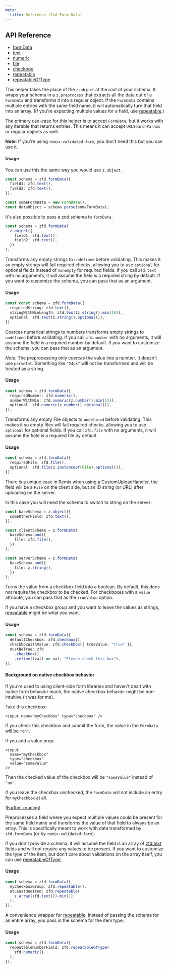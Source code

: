 ```yaml
---
meta:
  title: Reference (Zod Form Data)
---
```



## API Reference

- [formData](#formData)
- [text](#text)
- [numeric](#numeric)
- [file](#file)
- [checkbox](#checkbox)
- [repeatable](#repeatable)
- [repeatableOfType](#repeatableOfType)

<PropHeader
  prop="formData"
  type="(shape: ZodRawShape) => ZodEffects"
/>

This helper takes the place of the `z.object` at the root of your schema.
It wraps your schema in a `z.preprocess` that extracts all the data out of a `FormData`
and transforms it into a regular object.
If the `FormData` contains multiple entries with the same field name,
it will automatically turn that field into an array.
(If you're expecting multiple values for a field, use [repeatable](#repeatable).)

The primary use-case for this helper is to accept `FormData`,
but it works with any iterable that returns entries.
This means it can accept `URLSearchParams` or regular objects as well.

**Note**: If you're using `remix-validated-form`, you don't need this but you can use it.

#### Usage

You can use this the same way you would use `z.object`.

```ts
const schema = zfd.formData({
  field1: zfd.text(),
  field2: zfd.text(),
});

const someFormData = new FormData();
const dataObject = schema.parse(someFormData);
```

It's also possible to pass a zod schema to `formData`.

```ts
const schema = zfd.formData(
  z.object({
    field1: zfd.text(),
    field2: zfd.text(),
  })
);
```

<PropHeader
  prop="text"
  type="(schema?: ZodTypeAny) => ZodEffects"
/>

Transforms any empty strings to `undefined` before validating.
This makes it so empty strings will fail required checks,
allowing you to use `optional` for optional fields instead of `nonempty` for required fields.
If you call `zfd.text` with no arguments, it will assume the field is a required string by default.
If you want to customize the schema, you can pass that as an argument.

#### Usage

```ts
const const schema = zfd.formData({
  requiredString: zfd.text(),
  stringWithMinLength: zfd.text(z.string().min(10)),
  optional: zfd.text(z.string().optional()),
})
```

<PropHeader
  prop="numeric"
  type="(schema?: ZodTypeAny) => ZodEffects"
/>

Coerces numerical strings to numbers transforms empty strings to `undefined` before validating.
If you call `zfd.number` with no arguments,
it will assume the field is a required number by default.
If you want to customize the schema, you can pass that as an argument.

_Note:_ The preprocessing only _coerces_ the value into a number. It doesn't use `parseInt`.
Something like `"24px"` will not be transformed and will be treated as a string.

#### Usage

```ts
const schema = zfd.formData({
  requiredNumber: zfd.numeric(),
  numberWithMin: zfd.numeric(z.number().min(13)),
  optional: zfd.numeric(z.number().optional()),
});
```

<PropHeader
  prop="file"
  type="(schema?: ZodTypeAny) => ZodEffects"
/>

Transforms any empty File objects to `undefined` before validating.
This makes it so empty files will fail required checks,
allowing you to use `optional` for optional fields.
If you call `zfd.file` with no arguments, it will assume the field is a required file by default.

#### Usage

```ts
const schema = zfd.formData({
  requiredFile: zfd.file(),
  optional: zfd.file(z.instanceof(File).optional()),
});
```

There is a unique case in Remix when using a CustomUploadHandler,
the field will be a `File` on the client side, but an ID string (or URL) after uploading on the server.

In this case you will need the schema to switch to string on the server:

```ts
const baseSchema = z.object({
  someOtherField: zfd.text(),
});

const clientSchema = z.formData(
  baseSchema.and({
    file: zfd.file(),
  })
);

const serverSchema = z.formData(
  baseSchema.and({
    file: z.string(),
  })
);
```

<PropHeader
  prop="checkbox"
  type="(params?: { trueValue?: string }) => ZodUnion"
/>

Turns the value from a checkbox field into a boolean.
By default, this does not require the checkbox to be checked.
For checkboxes with a `value` attribute, you can pass that as the `trueValue` option.

If you have a checkbox group and you want to leave the values as strings,
[repeatable](#repeatable) might be what you want.

#### Usage

```ts
const schema = zfd.formData({
  defaultCheckbox: zfd.checkbox(),
  checkboxWithValue: zfd.checkbox({ trueValue: "true" }),
  mustBeTrue: zfd
    .checkbox()
    .refine((val) => val, "Please check this box"),
});
```

#### Background on native checkbox behavior

If you're used to using client-side form libraries and haven't dealt with native form behavior much,
the native checkbox behavior might be non-intuitive (it was for me).

Take this checkbox:

```tsx
<input name="myCheckbox" type="checkbox" />
```

If you check this checkbox and submit the form, the value in the `FormData` will be `"on"`.

If you add a value prop:

```tsx
<input
  name="myCheckbox"
  type="checkbox"
  value="someValue"
/>
```

Then the checked value of the checkbox will be `"someValue"` instead of `"on"`.

If you leave the checkbox unchecked,
the `FormData` will not include an entry for `myCheckbox` at all.

([Further reading](https://developer.mozilla.org/en-US/docs/Web/HTML/Element/input/checkbox#value))

<PropHeader
  prop="repeatable"
  type="(schema?: ZodTypeAny) => ZodEffects"
/>

Preprocesses a field where you expect multiple values could be present for the same field name
and transforms the value of that field to always be an array.
This is specifically meant to work with data transformed by `zfd.formData`
(or by `remix-validated-form`).

If you don't provide a schema, it will assume the field is an array of [zfd.text](#text) fields
and will not require any values to be present.
If you want to customize the type of the item, but don't care about validations on the array itself,
you can use [repeatableOfType](#repeatableOfType).

#### Usage

```ts
const schema = zfd.formData({
  myCheckboxGroup: zfd.repeatable(),
  atLeastOneItem: zfd.repeatable(
    z.array(zfd.text()).min(1)
  ),
});
```

<PropHeader
  prop="repeatableOfType"
  type="(schema?: ZodTypeAny) => ZodEffects"
/>

A convenience wrapper for [repeatable](#repeatable).
Instead of passing the schema for an entire array, you pass in the schema for the item type.

#### Usage

```ts
const schema = zfd.formData({
  repeatableNumberField: zfd.repeatableOfType(
    zfd.numeric()
  ),
});
```

